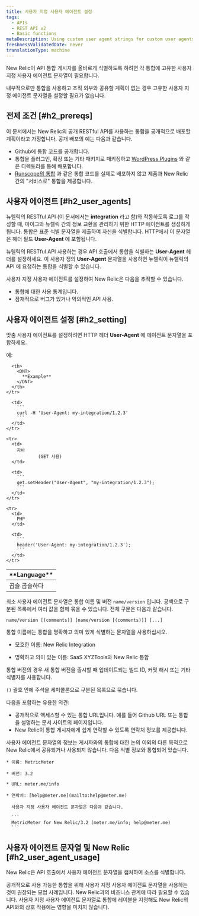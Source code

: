 ```yaml
---
title: 사용자 지정 사용자 에이전트 설정
tags:
  - APIs
  - REST API v2
  - Basic functions
metaDescription: Using custom user agent strings for custom user agents that interact with the New Relic API is a recommended best practice.
freshnessValidatedDate: never
translationType: machine
---
```


New Relic이 API 통합 게시자를 올바르게 식별하도록 하려면 각 통합에 고유한 사용자 지정 사용자 에이전트 문자열이 필요합니다.

내부적으로만 통합을 사용하고 조직 외부와 공유할 계획이 없는 경우 고유한 사용자 지정 에이전트 문자열을 설정할 필요가 없습니다.

## 전제 조건 [#h2_prereqs]

이 문서에서는 New Relic의 공개 RESTful API를 사용하는 통합을 공개적으로 배포할 계획이라고 가정합니다. 공개 배포의 예는 다음과 같습니다.

* Github에 통합 코드를 공개합니다.
* 통합을 플러그인, 확장 또는 기타 패키지로 패키징하고 [WordPress Plugins](https://wordpress.org/plugins/) 와 같은 디렉토리를 통해 배포합니다.
* [Runscope의 통합](https://www.runscope.com/docs/api-testing/newrelic#connecting) 과 같은 통합 코드를 실제로 배포하지 않고 제품과 New Relic 간의 "서비스로" 통합을 제공합니다.

## 사용자 에이전트 [#h2_user_agents]

뉴렐릭의 RESTful API (이 문서에서는 <DNT>**integration**</DNT> 라고 함)와 작동하도록 로그를 작성할 때, 마이그와 뉴렐릭 간의 정보 교환을 관리하기 위한 HTTP 에이전트를 생성하게 됩니다. 통합은 표준 식별 문자열을 제출하여 자신을 식별합니다. HTTP에서 이 문자열은 헤더 필드 <DNT>**User-Agent**</DNT> 에 포함됩니다.

뉴렐릭의 RESTful API 사용하는 경우 API 호출에서 통합을 식별하는 <DNT>**User-Agent**</DNT> 헤더를 설정하세요. 이 사용자 정의 <DNT>**User-Agent**</DNT> 문자열을 사용하면 뉴렐릭이 뉴렐릭의 API 에 요청하는 통합을 식별할 수 있습니다.

사용자 지정 사용자 에이전트를 설정하여 New Relic은 다음을 추적할 수 있습니다.

* 통합에 대한 사용 통계입니다.
* 잠재적으로 버그가 있거나 악의적인 API 사용.

## 사용자 에이전트 설정 [#h2_setting]

맞춤 사용자 에이전트를 설정하려면 HTTP 헤더 <DNT>**User-Agent**</DNT> 에 에이전트 문자열을 포함하세요.

예:

<table>
  <thead>
    <tr>
      <th width={125}>
        <DNT>
          **Language**
        </DNT>
      </th>

      <th>
        <DNT>
          **Example**
        </DNT>
      </th>
    </tr>
  </thead>

  <tbody>
    <tr>
      <td>
        곱슬 곱슬하다
      </td>

      <td>
        ```
        curl -H 'User-Agent: my-integration/1.2.3'
        ```
      </td>
    </tr>

    <tr>
      <td>
        자바  
                (GET 사용)
      </td>

      <td>
        ```
        get.setHeader("User-Agent", "my-integration/1.2.3");
        ```
      </td>
    </tr>

    <tr>
      <td>
        PHP
      </td>

      <td>
        ```
        header('User-Agent: my-integration/1.2.3');
        ```
      </td>
    </tr>
  </tbody>
</table>

최소 사용자 에이전트 문자열은 통합 이름 및 버전 `name/version` 입니다. 공백으로 구분된 목록에서 여러 값을 함께 묶을 수 있습니다. 전체 구문은 다음과 같습니다.

```
name/version [(comments)] [name/version [(comments)]] [...]​
```

통합 이름에는 통합을 명확하고 의미 있게 식별하는 문자열을 사용하십시오.

* <Icon name="fe-x"/>

  모호한 이름: New Relic Integration

* <Icon name="fe-check"/>

  명확하고 의미 있는 이름: SaaS XYZTools와 New Relic 통합

통합 버전의 경우 새 통합 버전을 출시할 때 업데이트되는 빌드 ID, 커밋 해시 또는 기타 식별자를 사용합니다.

`()` 괄호 안에 주석을 세미콜론으로 구분된 목록으로 묶습니다.

다음을 포함하는 유용한 의견:

* 공개적으로 액세스할 수 있는 통합 URL입니다. 예를 들어 Github URL 또는 통합을 설명하는 문서 사이트의 페이지입니다.
* New Relic이 통합 게시자에게 쉽게 연락할 수 있도록 연락처 정보를 제공합니다.

<Callout variant="tip">
  사용자 에이전트 문자열의 정보는 게시자와의 통합에 대한 논의 이외의 다른 목적으로 New Relic에서 공유되거나 사용되지 않습니다.
</Callout>

<CollapserGroup>
  <Collapser title="통합을 위한 사용자 지정 사용자 에이전트 설정">
    다음 식별 정보와 통합되어 있습니다.

    * 이름: MetricMeter

    * 버전: 3.2

    * URL: meter.me/info

    * 연락처: [help@meter.me](mailto:help@meter.me)

      사용자 지정 사용자 에이전트 문자열은 다음과 같습니다.

      ```
      MetricMeter for New Relic/3.2 (meter.me/info; help​@​meter.me)
      ```
  </Collapser>
</CollapserGroup>

## 사용자 에이전트 문자열 및 New Relic [#h2_user_agent_usage]

New Relic은 API 호출에서 사용자 에이전트 문자열을 캡처하여 소스를 식별합니다.

공개적으로 사용 가능한 통합을 위해 사용자 지정 사용자 에이전트 문자열을 사용하는 것이 권장되는 모범 사례입니다. New Relic과의 비즈니스 관계에 따라 필요할 수 있습니다. 사용자 지정 사용자 에이전트 문자열로 통합에 레이블을 지정해도 New Relic의 API와의 상호 작용에는 영향을 미치지 않습니다.
